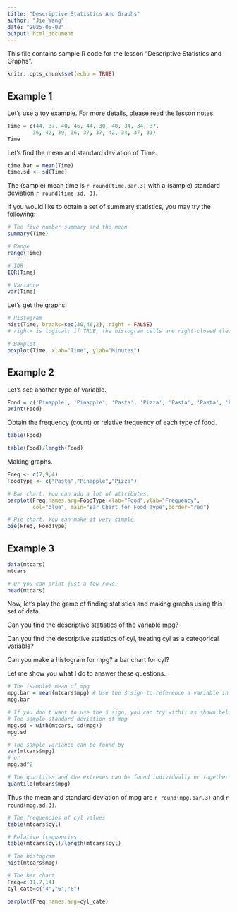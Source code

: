 ```yaml
---
title: "Descriptive Statistics And Graphs"
author: "Jie Wang"
date: "2025-05-02"
output: html_document
---
```


This file contains sample R code for the lesson "Descriptive Statistics and Graphs".

```r
knitr::opts_chunk$set(echo = TRUE)
```

## Example 1

Let's use a toy example. For more details, please read the lesson notes. 

```r
Time = c(44, 37, 40, 46, 44, 30, 40, 34, 34, 37, 
        36, 42, 39, 36, 37, 37, 42, 34, 37, 31)
Time
```
Let's find the mean and standard deviation of Time. 

```r
time.bar = mean(Time)
time.sd <- sd(Time)

```

The (sample) mean time is `r round(time.bar,3)` with a (sample) standard deviation `r round(time.sd, 3)`. 

If you would like to obtain a set of summary statistics, you may try the following:

```r

# The five number summary and the mean
summary(Time)

# Range
range(Time)

# IQR
IQR(Time)

# Variance
var(Time)

```
Let's get the graphs. 

```r

# Histogram
hist(Time, breaks=seq(30,46,2), right = FALSE) 
# right= is logical; if TRUE, the histogram cells are right-closed (left open) intervals.

# Boxplot
boxplot(Time, xlab="Time", ylab="Minutes")

```
## Example 2

Let's see another type of variable. 

```r
Food = c('Pinapple', 'Pinapple', 'Pasta', 'Pizza', 'Pasta', 'Pasta', 'Pinapple', 'Pizza', 'Pasta', 'Pasta', 'Pinapple', 'Pasta', 'Pizza', 'Pinapple', 'Pasta', 'Pizza', 'Pinapple', 'Pinapple', 'Pinapple', 'Pinapple')
print(Food)
```


Obtain the frequency (count) or relative frequency of each type of food. 

```r
table(Food)

table(Food)/length(Food)
```
Making graphs. 

```r

Freq <- c(7,9,4)
FoodType <- c("Pasta","Pinapple","Pizza")

# Bar chart. You can add a lot of attributes. 
barplot(Freq,names.arg=FoodType,xlab="Food",ylab="Frequency",
        col="blue", main="Bar Chart for Food Type",border="red")

# Pie chart. You can make it very simple. 
pie(Freq, FoodType)

```


## Example 3 

```r
data(mtcars)
mtcars

# Or you can print just a few rows. 
head(mtcars)

```

Now, let's play the game of finding statistics and making graphs using this set of data.

Can you find the descriptive statistics of the variable mpg?

Can you find the descriptive statistics of cyl, treating cyl as a categorical variable?

Can you make a histogram for mpg? a bar chart for cyl?

Let me show you what I do to answer these questions. 


```r

# The (sample) mean of mpg
mpg.bar = mean(mtcars$mpg) # Use the $ sign to reference a variable in a data frame. 
mpg.bar

# If you don't want to use the $ sign, you can try with() as shown below. 
# The sample standard deviation of mpg
mpg.sd = with(mtcars, sd(mpg))
mpg.sd

# The sample variance can be found by 
var(mtcars$mpg)
# or 
mpg.sd^2

# The quartiles and the extremes can be found individually or together as shown below. 
quantile(mtcars$mpg)
```

Thus the mean and standard deviation of mpg are `r round(mpg.bar,3)` and `r round(mpg.sd,3)`. 

```r

# The frequencies of cyl values
table(mtcars$cyl)

# Relative frequencies
table(mtcars$cyl)/length(mtcars$cyl)

```
```r

# The histogram
hist(mtcars$mpg)

# The bar chart
Freq=c(11,7,14)
cyl_cate=c("4","6","8")

barplot(Freq,names.arg=cyl_cate)
```